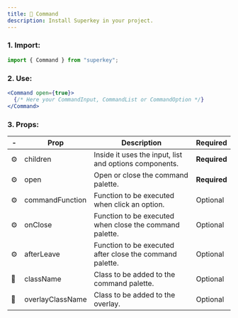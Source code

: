 ```yaml
---
title: 🎨 Command
description: Install Superkey in your project.
---
```


### 1. Import:

```jsx
import { Command } from "superkey";
```

### 2. Use:

```jsx
<Command open={true}>
  {/* Here your CommandInput, CommandList or CommandOption */}
</Command>
```

### 3. Props:

| -   | Prop             | Description                                              | Required     |
| --- | ---------------- | -------------------------------------------------------- | ------------ |
| ⚙️  | children         | Inside it uses the input, list and options components.   | **Required** |
| ⚙️  | open             | Open or close the command palette.                       | **Required** |
| ⚙️  | commandFunction  | Function to be executed when click an option.            | Optional     |
| ⚙️  | onClose          | Function to be executed when close the command palette.  | Optional     |
| ⚙️  | afterLeave       | Function to be executed after close the command palette. | Optional     |
| 🎨  | className        | Class to be added to the command palette.                | Optional     |
| 🎨  | overlayClassName | Class to be added to the overlay.                        | Optional     |
